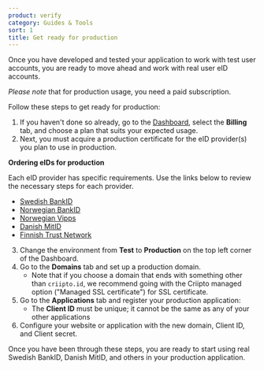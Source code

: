 ```yaml
---
product: verify
category: Guides & Tools
sort: 1
title: Get ready for production
---
```


Once you have developed and tested your application to work with test user accounts, you are ready to move ahead and work with real user eID accounts.

_Please note_ that for production usage, you need a paid subscription.

Follow these steps to get ready for production:

1. If you haven't done so already, go to the [Dashboard](https://dashboard.criipto.com/billing), select the **Billing** tab, and choose a plan that suits your expected usage.
2. Next, you must acquire a production certificate for the eID provider(s) you plan to use in production.

<Highlight icon="info">

<a id="ordering-production-eids"></a>

**Ordering eIDs for production**

Each eID provider has specific requirements. Use the links below to review the necessary steps for each provider.

- [Swedish BankID](/verify/e-ids/swedish-bankid/#ordering-swedish-bankid)
- [Norwegian BankID](/verify/e-ids/norwegian-bankid/#ordering-norwegian-bankid)
- [Norwegian Vipps](/verify/e-ids/norwegian-vipps/#ordering-norwegian-vipps-login)
- [Danish MitID](/verify/e-ids/danish-mitid/#order-mitid-for-production)
- [Finnish Trust Network](/verify/e-ids/finnish-trust-network/#ordering-a-production-agreement)

</Highlight>

3. Change the environment from **Test** to **Production** on the top left corner of the Dashboard.
4. Go to the **Domains** tab and set up a production domain.
   - Note that if you choose a domain that ends with something other than `criipto.id`, we recommend going with the Criipto managed option ("Managed SSL certificate") for SSL certificate.
5. Go to the **Applications** tab and register your production application:
   - The **Client ID** must be unique; it cannot be the same as any of your other applications
6. Configure your website or application with the new domain, Client ID, and Client secret.

Once you have been through these steps, you are ready to start using real Swedish BankID, Danish MitID, and others in your production application.
